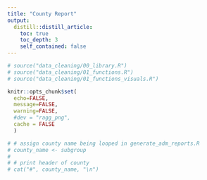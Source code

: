 ```yaml
---
title: "County Report"
output: 
  distill::distill_article:
    toc: true
    toc_depth: 3
    self_contained: false
---
```


```r
# source("data_cleaning/00_library.R")
# source("data_cleaning/01_functions.R")
# source("data_cleaning/01_functions_visuals.R")
```

```r
knitr::opts_chunk$set(
  echo=FALSE, 
  message=FALSE, 
  warning=FALSE,
  #dev = "ragg_png",
  cache = FALSE
  )
```

```r
# # assign county name being looped in generate_adm_reports.R
# county_name <- subgroup
# 
# # print header of county
# cat("#", county_name, "\n")
```
